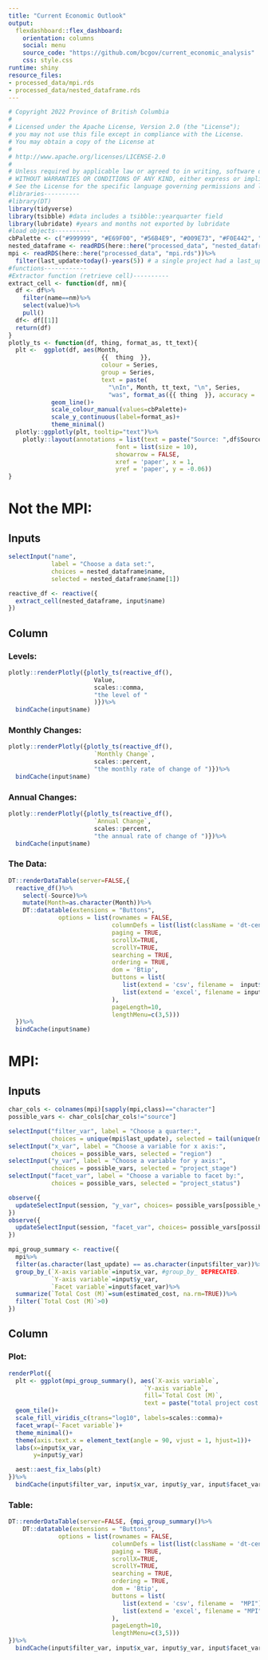 ```yaml
---
title: "Current Economic Outlook"
output:
  flexdashboard::flex_dashboard:
    orientation: columns
    social: menu
    source_code: "https://github.com/bcgov/current_economic_analysis"
    css: style.css
runtime: shiny
resource_files:
- processed_data/mpi.rds
- processed_data/nested_dataframe.rds
---
```

  
```r
# Copyright 2022 Province of British Columbia
#
# Licensed under the Apache License, Version 2.0 (the "License");
# you may not use this file except in compliance with the License.
# You may obtain a copy of the License at
#
# http://www.apache.org/licenses/LICENSE-2.0
#
# Unless required by applicable law or agreed to in writing, software distributed under the License is distributed on an "AS IS" BASIS,
# WITHOUT WARRANTIES OR CONDITIONS OF ANY KIND, either express or implied.
# See the License for the specific language governing permissions and limitations under the License.
#libraries----------
#library(DT)
library(tidyverse)
library(tsibble) #data includes a tsibble::yearquarter field
library(lubridate) #years and months not exported by lubridate
#load objects----------
cbPalette <- c("#999999", "#E69F00", "#56B4E9", "#009E73", "#F0E442", "#0072B2", "#D55E00", "#CC79A7")
nested_dataframe <- readRDS(here::here("processed_data", "nested_dataframe.rds"))
mpi <- readRDS(here::here("processed_data", "mpi.rds"))%>%
  filter(last_update>today()-years(5)) # a single project had a last_update value of 2016?
#functions------------
#Extractor function (retrieve cell)---------- 
extract_cell <- function(df, nm){
  df <- df%>%
    filter(name==nm)%>%
    select(value)%>%
    pull()
  df<- df[[1]]
  return(df)
}
plotly_ts <- function(df, thing, format_as, tt_text){
  plt <-  ggplot(df, aes(Month, 
                          {{  thing  }}, 
                          colour = Series,
                          group = Series,
                          text = paste(
                            "\nIn", Month, tt_text, "\n", Series,   
                            "was", format_as({{ thing  }}, accuracy = .1))))+
            geom_line()+
            scale_colour_manual(values=cbPalette)+
            scale_y_continuous(label=format_as)+
            theme_minimal()
  plotly::ggplotly(plt, tooltip="text")%>%
    plotly::layout(annotations = list(text = paste("Source: ",df$Source[1]),
                              font = list(size = 10),
                              showarrow = FALSE,
                              xref = 'paper', x = 1,
                              yref = 'paper', y = -0.06))
}
```


Not the MPI:
=====================================  
 
 Inputs {.sidebar}
-------------------------------------

```r
selectInput("name", 
            label = "Choose a data set:",
            choices = nested_dataframe$name, 
            selected = nested_dataframe$name[1])

reactive_df <- reactive({
  extract_cell(nested_dataframe, input$name)
})
```

Column {.tabset}
-----------------------------------------------------------------------

### Levels:

```r
plotly::renderPlotly({plotly_ts(reactive_df(), 
                        Value, 
                        scales::comma,
                        "the level of "
                        )})%>%
  bindCache(input$name)
```

### Monthly Changes:

```r
plotly::renderPlotly({plotly_ts(reactive_df(),
                        `Monthly Change`, 
                        scales::percent,
                        "the monthly rate of change of ")})%>%
  bindCache(input$name)
```

### Annual Changes:

```r
plotly::renderPlotly({plotly_ts(reactive_df(), 
                        `Annual Change`, 
                        scales::percent,
                        "the annual rate of change of ")})%>%
  bindCache(input$name)
```

### The Data:
  
```r
DT::renderDataTable(server=FALSE,{
  reactive_df()%>%
    select(-Source)%>%
    mutate(Month=as.character(Month))%>%
    DT::datatable(extensions = "Buttons", 
              options = list(rownames = FALSE, 
                             columnDefs = list(list(className = 'dt-center', targets = "_all")),
                             paging = TRUE,
                             scrollX=TRUE,
                             scrollY=TRUE,
                             searching = TRUE,
                             ordering = TRUE,
                             dom = 'Btip',
                             buttons = list(
                                list(extend = 'csv', filename =  input$name),
                                list(extend = 'excel', filename = input$name)
                             ),
                             pageLength=10, 
                             lengthMenu=c(3,5)))
  })%>%
  bindCache(input$name)
```

MPI: 
=====================================     

Inputs {.sidebar}
-------------------------------------

```r
char_cols <- colnames(mpi)[sapply(mpi,class)=="character"]
possible_vars <- char_cols[char_cols!="source"]

selectInput("filter_var", label = "Choose a quarter:",
            choices = unique(mpi$last_update), selected = tail(unique(mpi$last_update)))
selectInput("x_var", label = "Choose a variable for x axis:",
            choices = possible_vars, selected = "region")
selectInput("y_var", label = "Choose a variable for y axis:",
            choices = possible_vars, selected = "project_stage")
selectInput("facet_var", label = "Choose a variable to facet by:",
            choices = possible_vars, selected = "project_status")

observe({
  updateSelectInput(session, "y_var", choices= possible_vars[possible_vars!=input$x_var])
})
observe({
  updateSelectInput(session, "facet_var", choices= possible_vars[possible_vars!=input$x_var & possible_vars!=input$y_var])
})

mpi_group_summary <- reactive({
  mpi%>%
  filter(as.character(last_update) == as.character(input$filter_var))%>%
  group_by_(`X-axis variable`=input$x_var, #group_by_ DEPRECATED.
            `Y-axis variable`=input$y_var,
            `Facet variable`=input$facet_var)%>%
  summarize(`Total Cost (M)`=sum(estimated_cost, na.rm=TRUE))%>%
  filter(`Total Cost (M)`>0)
})
```

Column {.tabset}
-----------------------------------------------------------------------

### Plot:

```r

renderPlot({
  plt <- ggplot(mpi_group_summary(), aes(`X-axis variable`, 
                                      `Y-axis variable`, 
                                      fill=`Total Cost (M)`,
                                      text = paste("total project cost is", scales::comma(`Total Cost (M)`), "Million.")))+
  geom_tile()+
  scale_fill_viridis_c(trans="log10", labels=scales::comma)+
  facet_wrap(~`Facet variable`)+
  theme_minimal()+ 
  theme(axis.text.x = element_text(angle = 90, vjust = 1, hjust=1))+
  labs(x=input$x_var,
       y=input$y_var)

  aest::aest_fix_labs(plt)  
})%>%
  bindCache(input$filter_var, input$x_var, input$y_var, input$facet_var)
```

### Table:
  
```r
DT::renderDataTable(server=FALSE, {mpi_group_summary()%>%
    DT::datatable(extensions = "Buttons", 
              options = list(rownames = FALSE, 
                             columnDefs = list(list(className = 'dt-center', targets = "_all")),
                             paging = TRUE,
                             scrollX=TRUE,
                             scrollY=TRUE,
                             searching = TRUE,
                             ordering = TRUE,
                             dom = 'Btip',
                             buttons = list(
                                list(extend = 'csv', filename =  "MPI"),
                                list(extend = 'excel', filename = "MPI")
                             ),
                             pageLength=10, 
                             lengthMenu=c(3,5)))
})%>%
  bindCache(input$filter_var, input$x_var, input$y_var, input$facet_var)
```
